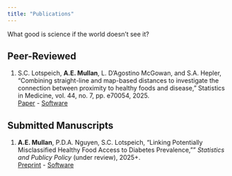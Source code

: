 ```yaml
---
title: "Publications"
---
```


What good is science if the world doesn't see it? 

## Peer-Reviewed

1. S.C. Lotspeich, **A.E. Mullan**, L. D'Agostino McGowan, and S.A. Hepler, "Combining straight-line and map-based distances to investigate the connection between proximity to healthy foods and disease," Statistics in Medicine, vol. 44, no. 7, pp. e70054, 2025. </br>
[Paper](https://onlinelibrary.wiley.com/doi/10.1002/sim.70054) - [Software](https://github.com/sarahlotspeich/food_access_imputation)

## Submitted Manuscripts

1. **A.E. Mullan**, P.D.A. Nguyen, S.C. Lotspeich, "Linking Potentially Misclassified Healthy Food Access to Diabetes Prevalence,"" *Statistics and Publicy Policy* (under review), 2025+. </br>
[Preprint](arxiv) - [Software](https://github.com/ashleymullan/food_access_misclassification)

<!-- ## Professional -->
<!-- this is where Significance is going to go -->